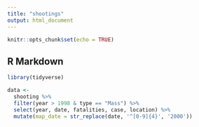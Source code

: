 ```yaml
---
title: "shootings"
output: html_document
---
```


```r
knitr::opts_chunk$set(echo = TRUE)
```

## R Markdown

```r
library(tidyverse)
```

```r
data <- 
  shooting %>% 
  filter(year > 1998 & type == "Mass") %>% 
  select(year, date, fatalities, case, location) %>% 
  mutate(map_date = str_replace(date, '^[0-9]{4}', '2000'))
```

